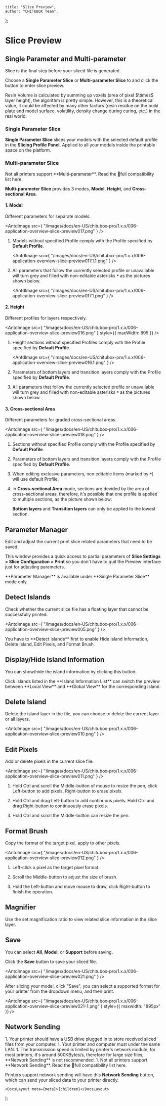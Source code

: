 
	title: "Slice Preview",
	author: "CHITUBOX Team",
};

# Slice Preview

## Single Parameter and Multi-parameter

Slice is the final step before your sliced file is generated.

Choose a **Single Parameter Slice** or **Multi-parameter Slice** to and click the button to enter slice preview.

<ImageContainer>
	<AntdImage
		src={
			"/images/docs/en-US/chitubox-pro/1.x.x/006-application-overview-slice-preview001.png"
		}
	/>
</ImageContainer>

<ImageContainer>
	<AntdImage
		src={
			"/images/docs/en-US/chitubox-pro/1.x.x/006-application-overview-slice-preview002.png"
		}
		style={{ maxWidth: 895 }}
	/>
</ImageContainer>

<Admonition type="note">
	Resin Volume is calculated by summing up voxels (area of pixel $\times$
	layer height), the algorithm is pretty simple. However, this is a
	theoretical value, it could be affected by many other factors (resin residue
	on the build plate and model surface, volatility, density change during
	curing, etc.) in the real world.
</Admonition>

### Single Parameter Slice

**Single Parameter Slice** slices your models with the selected default profile in the **Slicing Profile Panel**. Applied to all your models inside the printable space on the platform.

### Multi-parameter Slice

<Admonition type="note">
	Not all printers support **Multi-parameter**. Read the <SpanA href="https://wkhvloo2kw.feishu.cn/docx/Q5nbdGSnfo5EbAxgEwKccN0Rnxe"> 📃full compatibility list </SpanA> here.
</Admonition>

**Multi-parameter Slice** provides 3 modes, **Model**, **Height**, and **Cross-sectional Area**.

#### 1. Model

Different parameters for separate models. <br />

<AntdImage
	src={
		"/images/docs/en-US/chitubox-pro/1.x.x/006-application-overview-slice-preview017.png"
	}
/>

1. Models without specified Profile comply with the Profile specified by **Default Profile**.

	<AntdImage
		src={
			"/images/docs/en-US/chitubox-pro/1.x.x/006-application-overview-slice-preview017.1.1.png"
		}
	/>

1. All parameters that follow the currently selected profile or unavailable will turn grey and filled with non-editable asterisks **`*`** as the pictures shown below.

	<AntdImage
		src={
			"/images/docs/en-US/chitubox-pro/1.x.x/006-application-overview-slice-preview017.1.png"
		}
	/>

#### 2. Height

Different profiles for layers respectively.

<AntdImage
	src={
		"/images/docs/en-US/chitubox-pro/1.x.x/006-application-overview-slice-preview016.png"
	}
	style={{ maxWidth: 895 }}
/>

1. Height sections without specified Profiles comply with the Profile specified by **Default Profile**.

	<AntdImage
		src={
			"/images/docs/en-US/chitubox-pro/1.x.x/006-application-overview-slice-preview016.1.png"
		}
	/>

1. Parameters of bottom layers and transition layers comply with the Profile specified by **Default Profile**.

1. All parameters that follow the currently selected profile or unavailable will turn grey and filled with non-editable asterisks **`*`** as the pictures shown below.

	<ImageContainer>
		<AntdImage
			src={
				"/images/docs/en-US/chitubox-pro/1.x.x/006-application-overview-slice-preview016.2.png"
			}
		/>
	</ImageContainer>

	<ImageContainer>
		<AntdImage
			src={
				"/images/docs/en-US/chitubox-pro/1.x.x/006-application-overview-slice-preview016.3.png"
			}
		/>
	</ImageContainer>

#### 3. Cross-sectional Area

Different parameters for graded cross-sectional areas.

<AntdImage
	src={
		"/images/docs/en-US/chitubox-pro/1.x.x/006-application-overview-slice-preview018.png"
	}
/>

1. Sections without specified Profile comply with the Profile specified by **Default Profile**.

1. Parameters of bottom layers and transition layers comply with the Profile specified by **Default Profile**.

1. When editing exclusive parameters, non editable items (marked by **`*`**) will use default Profile.

	<ImageContainer>
		<AntdImage
			src={
				"/images/docs/en-US/chitubox-pro/1.x.x/006-application-overview-slice-preview019.png"
			}
		/>
	</ImageContainer>

	<ImageContainer>
		<AntdImage
			src={
				"/images/docs/en-US/chitubox-pro/1.x.x/006-application-overview-slice-preview020.png"
			}
		/>
	</ImageContainer>

1. In **Cross-sectional Area** mode, sections are devided by the area of cross-sectional areas, therefore, it's possible that one profile is applied to multiple sections, as the picture shown below:

	<ImageContainer>
		<AntdImage
			src={
				"/images/docs/en-US/chitubox-pro/1.x.x/006-application-overview-slice-preview018.1.svg"
			}
			style={{ maxWidth: "70%" }}
		/>
	</ImageContainer>

	**Bottom layers** and **Transition layers** can only be applied to the lowest
	section.

## Parameter Manager

Edit and adjust the current print slice related parameters that need to be saved.

<ImageContainer>
	<AntdImage
		src={
			"/images/docs/en-US/chitubox-pro/1.x.x/006-application-overview-slice-preview004.png"
		}
	/>
</ImageContainer>

<ImageContainer>
	<AntdImage
		src={
			"/images/docs/en-US/chitubox-pro/1.x.x/006-application-overview-slice-preview008.png"
		}
	/>
</ImageContainer>

This window provides a quick access to partial parameters of **Slice Settings > Slice Configuration > Print** so you don't have to quit the Preview interface just for adjusting parameters.

<Admonition type="note">
	**Parameter Manager** is available under **Single Parameter Slice** mode only.
</Admonition>

## Detect Islands

Check whether the current slice file has a floating layer that cannot be successfully printed.

<AntdImage
	src={
		"/images/docs/en-US/chitubox-pro/1.x.x/006-application-overview-slice-preview005.png"
	}
/>

<Admonition type="note">
	You have to **Detect Islands** first to enable <SpanA href="/en-US/docs/chitubox-pro/latest/application-overview/slice-preview#displayhide-island-information">Hide Island Information</SpanA>, <SpanA href="/en-US/docs/chitubox-pro/latest/application-overview/slice-preview#delete-island">Delete Island</SpanA>, <SpanA href="/en-US/docs/chitubox-pro/latest/application-overview/slice-preview#edit-pixels">Edit Pixels</SpanA>, and <SpanA href="/en-US/docs/chitubox-pro/latest/application-overview/slice-preview#format-brush">Format Brush</SpanA>.
</Admonition>

## Display/Hide Island Information

You can show/hide the island information by clicking this button.

<ImageContainer>
	<AntdImage
		src={
			"/images/docs/en-US/chitubox-pro/1.x.x/006-application-overview-slice-preview009.png"
		}
	/>
</ImageContainer>

<ImageContainer>
	<AntdImage
		src={
			"/images/docs/en-US/chitubox-pro/1.x.x/006-application-overview-slice-preview015.png"
		}
	/>
</ImageContainer>

<Admonition type="tip">
	Click islands listed in the **Island Information List** can switch the preview between **Local View** and **Global View** for the corresponding island.
</Admonition>

## Delete Island

Delete the island layer in the file, you can choose to delete the current layer or all layers.

<AntdImage
	src={
		"/images/docs/en-US/chitubox-pro/1.x.x/006-application-overview-slice-preview010.png"
	}
/>

## Edit Pixels

Add or delete pixels in the current slice file.

<AntdImage
	src={
		"/images/docs/en-US/chitubox-pro/1.x.x/006-application-overview-slice-preview011.png"
	}
/>

1. Hold Ctrl and scroll the Middle-button of mouse to resize the pen, click Left-button to add pixels, Right-button to erase pixels.

1. Hold Ctrl and drag Left-button to add continuous pixels. Hold Ctrl and drag Right-button to continuously erase pixels.

1. Hold Ctrl and scroll the Middle-button can resize the pen.

## Format Brush

Copy the format of the target pixel, apply to other pixels.

<AntdImage
	src={
		"/images/docs/en-US/chitubox-pro/1.x.x/006-application-overview-slice-preview012.png"
	}
/>

1. Left-click a pixel as the target pixel format.

1. Scroll the Middle-button to adjust the size of brush.

1. Hold the Left-button and move mouse to draw, click Right-button to finish the operation.

## Magnifier

Use the set magnification ratio to view related slice information in the slice layer.

<ImageContainer>
	<AntdImage
		src={
			"/images/docs/en-US/chitubox-pro/1.x.x/006-application-overview-slice-preview013.png"
		}
	/>
</ImageContainer>

<ImageContainer>
	<AntdImage
		src={
			"/images/docs/en-US/chitubox-pro/1.x.x/006-application-overview-slice-preview014.png"
		}
	/>
</ImageContainer>

## Save

You can select **All**, **Model**, or **Support** before saving.

Click the **Save** button to save your sliced file.

<AntdImage
	src={
		"/images/docs/en-US/chitubox-pro/1.x.x/006-application-overview-slice-preview021.png"
	}
/>

<Admonition type="note">
	After slicing your model, click "Save", you can select a supported format for your printer from the dropdown menu, and then print.
</Admonition>

<AntdImage
	src={
		"/images/docs/en-US/chitubox-pro/1.x.x/006-application-overview-slice-preview021-1.png"
	}
	style={{ maxwidth: "895px" }}
/>

## Network Sending

<Admonition type="note">
	1. Your printer should have a USB drive plugged in to store received sliced files from your computer.
	1. Your printer and computer must under the same LAN.
	1. The transmission speed is limited by printer's network module, for most printers, it's around 500KBytes/s, therefore for large size files, **Network Sending** is not recommended.
	1. Not all printers support **Network Sending**. Read the <SpanA href="https://wkhvloo2kw.feishu.cn/docx/Q5nbdGSnfo5EbAxgEwKccN0Rnxe">📃full compatibility list</SpanA> here.
</Admonition>

Printers support network sending will have this **Network Sending** button, which can send your sliced data to your printer directly.

<ImageContainer>
	<AntdImage
		src={
			"/images/docs/en-US/chitubox-pro/1.x.x/006-application-overview-slice-preview023.png"
		}
	/>
</ImageContainer>

<ImageContainer>
	<AntdImage
		src={
			"/images/docs/en-US/chitubox-pro/1.x.x/006-application-overview-slice-preview024.png"
		}
	/>
</ImageContainer>

	<DocsLayout meta={meta}>{children}</DocsLayout>
);
